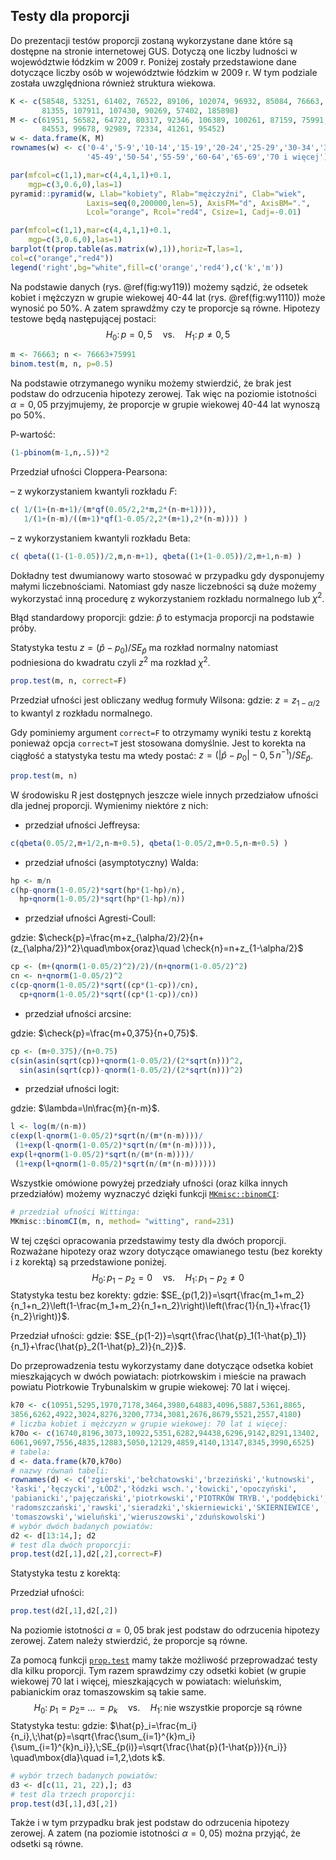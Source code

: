## Testy dla proporcji {#part_11.3}

Do prezentacji testów proporcji zostaną wykorzystane dane które są dostępne na
stronie internetowej GUS. Dotyczą one liczby ludności w województwie łódzkim w
2009 r.
Poniżej zostały przedstawione dane dotyczące liczby osób w województwie łódzkim
w 2009 r. W tym podziale została uwzględniona również struktura wiekowa.
```r
K <- c(58548, 53251, 61402, 76522, 89106, 102074, 96932, 85084, 76663,
       81355, 107911, 107430, 90269, 57402, 185898)
M <- c(61951, 56582, 64722, 80317, 92346, 106389, 100261, 87159, 75991,
       84553, 99678, 92989, 72334, 41261, 95452)
w <- data.frame(K, M)
rownames(w) <- c('0-4','5-9','10-14','15-19','20-24','25-29','30-34','35-39','40-44',
                 '45-49','50-54','55-59','60-64','65-69','70 i więcej')
```
```r
par(mfcol=c(1,1),mar=c(4,4,1,1)+0.1,
    mgp=c(3,0.6,0),las=1)
pyramid::pyramid(w, Llab="kobiety", Rlab="mężczyźni", Clab="wiek",
                 Laxis=seq(0,200000,len=5), AxisFM="d", AxisBM=".",
                 Lcol="orange", Rcol="red4", Csize=1, Cadj=-0.01)
```

```r
par(mfcol=c(1,1),mar=c(4,4,1,1)+0.1,
    mgp=c(3,0.6,0),las=1)
barplot(t(prop.table(as.matrix(w),1)),horiz=T,las=1,
col=c("orange","red4"))
legend('right',bg="white",fill=c('orange','red4'),c('k','m'))
```
Na podstawie danych (rys. \@ref(fig:wy119)) możemy sądzić, że odsetek kobiet i mężczyzn w grupie wiekowej 40-44 lat (rys. \@ref(fig:wy1110)) może wynosić po 50%.
A zatem sprawdźmy czy te proporcje są równe. Hipotezy testowe będą następującej postaci:
$$H_0:\,p=0,5\quad\mbox{vs.}\quad H_1:\,p \neq 0,5$$
```r
m <- 76663; n <- 76663+75991
binom.test(m, n, p=0.5)
```
Na podstawie otrzymanego wyniku możemy stwierdzić, że brak jest podstaw do
odrzucenia hipotezy zerowej. Tak więc na poziomie istotności $\alpha = 0,05$ przyjmujemy, że proporcje w grupie wiekowej 40-44 lat wynoszą po $50\%$.

P-wartość:
\begin{equation}
\sum_{}^{}{n \choose m}p^m(1-p)^{n-m}
(\#eq:wz1153)
\end{equation}

```r
(1-pbinom(m-1,n,.5))*2
```
Przedział ufności Cloppera-Pearsona:

-- z wykorzystaniem kwantyli rozkładu $F$:

\begin{equation}
\left(1+\frac{n-m+1}{m\,F_{\alpha/2,\;2m,\;2(n-m+1)}}\right)^{-1},\;\left(1+\frac{n-m}{(m+1)\,F_{1-\alpha/2,\;2(m+1),\;2(n-m)}}\right)^{-1}
(\#eq:wz1154)
\end{equation}
```r
c( 1/(1+(n-m+1)/(m*qf(0.05/2,2*m,2*(n-m+1)))),
   1/(1+(n-m)/((m+1)*qf(1-0.05/2,2*(m+1),2*(n-m)))) )
```

-- z wykorzystaniem kwantyli rozkładu Beta:

\begin{equation}
B_{[1-(1-\alpha)]/2,\;m,\;n-m+1},\quad B_{[1+(1-\alpha)]/2,m+1,\;n-m}
(\#eq:wz1155)
\end{equation}
```r
c( qbeta((1-(1-0.05))/2,m,n-m+1), qbeta((1+(1-0.05))/2,m+1,n-m) )
```

Dokładny test dwumianowy warto stosować w przypadku gdy dysponujemy małymi liczebnościami. Natomiast gdy nasze liczebności są duże możemy wykorzystać inną procedurę z wykorzystaniem rozkładu normalnego lub $\chi^2$.

Błąd standardowy proporcji:
\begin{equation}
SE_{\hat{p}}=\sqrt{\frac{\hat{p}(1-\hat{p})}{n}}
(\#eq:wz1156)
\end{equation}
gdzie: $\hat{p}$ to estymacja proporcji na podstawie próby.

Statystyka testu $z=(\hat{p}-p_0)/SE_{\hat{p}}$ ma rozkład normalny natomiast podniesiona do kwadratu czyli $z^2$ ma rozkład $\chi^2$. 
```r
prop.test(m, n, correct=F)
```
Przedział ufności jest obliczany według formuły Wilsona:
\begin{equation}
\frac{m+z^2}{n+z^2}-z\sqrt{p(1-p)+\frac{z^2}{4n}},\;\frac{m+z^2}{n+z^2}+z\sqrt{p(1-p)+\frac{z^2}{4n}}
(\#eq:wz1157)
\end{equation}
gdzie: $z=z_{1-\alpha/2}$ to kwantyl z rozkładu normalnego.

Gdy pominiemy argument `correct=F` to otrzymamy wyniki testu z korektą ponieważ opcja `correct=T` jest stosowana domyślnie. Jest to korekta na ciągłość a statystyka testu ma wtedy postać: $z=\left(|\hat{p}-p_0|-0,5\,n^{-1}\right)/SE_{\hat{p}}$.
```r
prop.test(m, n)
```
W środowisku R jest dostępnych jeszcze wiele innych przedziałow ufności dla
jednej proporcji. Wymienimy niektóre z nich:

* przedział ufności Jeffreysa:

\begin{equation}
B_{\alpha/2,\;m+1/2,\;n-m+1/2},\;B_{1-\alpha/2,\;m+1,\;n-m+1/2}
(\#eq:wz1159)
\end{equation}
```r
c(qbeta(0.05/2,m+1/2,n-m+0.5), qbeta(1-0.05/2,m+0.5,n-m+0.5) )
```

* przedział ufności (asymptotyczny) Walda:

\begin{equation}
\hat{p}-z_{1-\alpha/2}\sqrt{\frac{\hat{p}(1-\hat{p})}{n}},\;\hat{p}+z_{1-\alpha/2}\sqrt{\frac{\hat{p}(1-\hat{p})}{n}}
(\#eq:wz1160)
\end{equation}
```r
hp <- m/n
c(hp-qnorm(1-0.05/2)*sqrt(hp*(1-hp)/n),
  hp+qnorm(1-0.05/2)*sqrt(hp*(1-hp)/n))
```

* przedział ufności Agresti-Coull:

\begin{equation}
\check{p}-z_{1-\alpha/2}\sqrt{\frac{\check{p}(1-\check{p})}{\check{n}}},\;
\check{p}+z_{1-\alpha/2}\sqrt{\frac{\check{p}(1-\check{p})}{\check{n}}}
(\#eq:wz1161)
\end{equation}
gdzie: $\check{p}=\frac{m+z_{\alpha/2}/2}{n+(z_{\alpha/2})^2}\quad\mbox{oraz}\quad \check{n}=n+z_{1-\alpha/2}$
```r
cp <- (m+(qnorm(1-0.05/2)^2)/2)/(n+qnorm(1-0.05/2)^2)
cn <- n+qnorm(1-0.05/2)^2
c(cp-qnorm(1-0.05/2)*sqrt((cp*(1-cp))/cn),
  cp+qnorm(1-0.05/2)*sqrt((cp*(1-cp))/cn))
```

* przedział ufności arcsine:

\begin{equation}
\sin\left(\arcsin\sqrt{\check{p}}-\frac{z_{1-\alpha/2}}{2\sqrt{n}}\right)^2,\quad\sin\left(\arcsin\sqrt{\check{p}}+\frac{z_{1-\alpha/2}}{2\sqrt{n}}\right)^2
(\#eq:wz1162)
\end{equation}
gdzie: $\check{p}=\frac{m+0,375}{n+0,75}$.
```r
cp <- (m+0.375)/(n+0.75)
c(sin(asin(sqrt(cp))+qnorm(1-0.05/2)/(2*sqrt(n)))^2,
  sin(asin(sqrt(cp))-qnorm(1-0.05/2)/(2*sqrt(n)))^2)
```

* przedział ufności logit:

\begin{equation}
\frac{\exp\left(\lambda-z_{1-\alpha/2}\sqrt{\frac{n}{m(n-m)}}\right)}{1-\exp\left(\lambda-z_{1-\alpha/2}\sqrt{\frac{n}{m(n-m)}}\right)},\;
\frac{\exp\left(\lambda-z_{1+\alpha/2}\sqrt{\frac{n}{m(n-m)}}\right)}{1-\exp\left(\lambda+z_{1-\alpha/2}\sqrt{\frac{n}{m(n-m)}}\right)}
(\#eq:wz1163)
\end{equation}
gdzie: $\lambda=\ln\frac{m}{n-m}$.
```r
l <- log(m/(n-m))
c(exp(l-qnorm(1-0.05/2)*sqrt(n/(m*(n-m))))/
 (1+exp(l-qnorm(1-0.05/2)*sqrt(n/(m*(n-m))))),
exp(l+qnorm(1-0.05/2)*sqrt(n/(m*(n-m))))/
 (1+exp(l+qnorm(1-0.05/2)*sqrt(n/(m*(n-m))))))
```
Wszystkie omówione powyżej przedziały ufności (oraz kilka innych przedziałów)
możemy wyznaczyć dzięki funkcji [`MKmisc::binomCI`](https://rdrr.io/cran/MKmisc/man/binomCI.html):
```r
# przedział ufności Wittinga:
MKmisc::binomCI(m, n, method= "witting", rand=231)
```
W tej części opracowania przedstawimy testy dla dwóch proporcji. Rozważane
hipotezy oraz wzory dotyczące omawianego testu (bez korekty i z korektą) są przedstawione poniżej.
$$H_{0}:\,p_1-p_2=0\quad\mbox{vs.}\quad H_{1}:\,p_1-p_2\neq 0$$
Statystyka testu bez korekty:
\begin{equation}
z=\frac{(\hat{p}_1-\hat{p}_2)-(p_1-p_2)}{SE_{p(1,2)}}
(\#eq:wz1164)
\end{equation}
gdzie: $SE_{p(1,2)}=\sqrt{\frac{m_1+m_2}{n_1+n_2}\left(1-\frac{m_1+m_2}{n_1+n_2}\right)\left(\frac{1}{n_1}+\frac{1}{n_2}\right)}$.

Przedział ufności:
\begin{equation}
(\hat{p}_1-\hat{p}_2)-z_{1-\alpha/2}SE_{p(1-2)},\;(\hat{p}_1-\hat{p}_2)+z_{1-\alpha/2}SE_{p(1-2)}
(\#eq:wz1165)
\end{equation}
gdzie: $SE_{p(1-2)}=\sqrt{\frac{\hat{p}_1(1-\hat{p}_1)}{n_1}+\frac{\hat{p}_2(1-\hat{p}_2)}{n_2}}$.

Do przeprowadzenia testu wykorzystamy dane dotyczące odsetka kobiet mieszkających w dwóch powiatach: piotrkowskim i mieście na prawach powiatu Piotrkowie
Trybunalskim w grupie wiekowej: 70 lat i więcej.
```r
k70 <- c(10951,5295,1970,7178,3464,3980,64883,4096,5887,5361,8865,
3856,6262,4922,3024,8276,3200,7734,3081,2676,8679,5521,2557,4180)
# liczba kobiet i mężczyzn w grupie wiekowej: 70 lat i więcej:
k70o <- c(16740,8196,3073,10922,5351,6282,94438,6296,9142,8291,13402,
6061,9697,7556,4835,12883,5050,12129,4859,4140,13147,8345,3990,6525)
# tabela:
d <- data.frame(k70,k70o)
# nazwy równań tabeli:
rownames(d) <- c('zgierski','bełchatowski','brzeziński','kutnowski',
'łaski','łęczycki','ŁÓDŹ','łódzki wsch.','łowicki','opoczyński',
'pabianicki','pajęczański','piotrkowski','PIOTRKÓW TRYB.','poddębicki',
'radomszczański','rawski','sieradzki','skierniewicki','SKIERNIEWICE',
'tomaszowski','wieluński','wieruszowski','zduńskowolski')
# wybór dwóch badanych powiatów:
d2 <- d[13:14,]; d2
# test dla dwóch proporcji:
prop.test(d2[,1],d2[,2],correct=F)
```
Statystyka testu z korektą:
\begin{equation}
z=\frac{|\hat{p}_1-\hat{p}_2|-\frac{1}{2}\left(\frac{1}{n_1}+\frac{1}{n_2}\right)-(p_1-p_2)}{SE_{p(1,2)}}
(\#eq:wz1166)
\end{equation}

Przedział ufności:
\begin{equation}
|\hat{p}_1-\hat{p}_2|-\frac{1}{2}\left(\frac{1}{n_1}+\frac{1}{n_2}\right)z_{1-\alpha/2}SE_{p(1,2)},\;|\hat{p}_1-\hat{p}_2|+\frac{1}{2}\left(\frac{1}{n_1}+\frac{1}{n_2}\right)z_{1-\alpha/2}SE_{p(1,2)}
(\#eq:wz1167)
\end{equation}
```r
prop.test(d2[,1],d2[,2])
```
Na poziomie istotności $\alpha = 0,05$ brak jest podstaw do odrzucenia hipotezy zerowej. Zatem należy stwierdzić, że proporcje są równe.

Za pomocą funkcji [`prop.test`](https://rdrr.io/r/stats/prop.test.html) mamy także możliwość przeprowadzać
testy dla kilku proporcji. Tym razem sprawdzimy czy odsetki kobiet (w grupie wiekowej 70 lat i więcej, mieszkających w powiatach: wieluńskim, pabianickim oraz
tomaszowskim są takie same.
$$
H_{0}:\;p_1=p_2=\;\dots\,=p_k\quad\mbox{vs.}\quad H_{1}:\,\mbox{nie wszystkie proporcje są równe}
$$
Statystyka testu:
\begin{equation}
c=\sum_{i=1}^{k}\left(\frac{\hat{p}_i-\hat{p}}{SE_{p(i)}}\right)^2
(\#eq:wz1168)
\end{equation}
gdzie: $\hat{p}_i=\frac{m_i}{n_i},\;\hat{p}=\sqrt{\frac{\sum_{i=1}^{k}m_i}{\sum_{i=1}^{k}n_i}},\;SE_{p(i)}=\sqrt{\frac{\hat{p}(1-\hat{p})}{n_i}} \quad\mbox{dla}\quad i=1,2,\dots k$.
```r
# wybór trzech badanych powiatów:
d3 <- d[c(11, 21, 22),]; d3
# test dla trzech proporcji:
prop.test(d3[,1],d3[,2])
```
Także i w tym przypadku brak jest podstaw do odrzucenia hipotezy zerowej. A
zatem (na poziomie istotności $\alpha = 0,05$) można przyjąć, że odsetki są równe.


